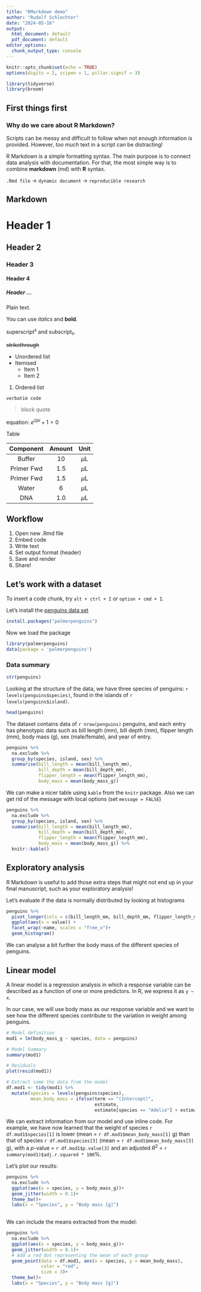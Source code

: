 ```yaml
---
title: "RMarkdown demo"
author: "Rudolf Schlechter"
date: "2024-05-16"
output:
  html_document: default
  pdf_document: default
editor_options:
  chunk_output_type: console
---
```


```r
knitr::opts_chunk$set(echo = TRUE)
options(digits = 2, scipen = 1, pillar.signif = 3)

library(tidyverse)
library(broom)

```

##    First things first
###   Why do we care about R Markdown?

Scripts can be messy and difficult to follow when not enough information is provided. However, *too much* text in a script can be distracting!

R Markdown is a simple formatting syntax. The main purpose is to connect data analysis with documentation. For that, the most simple way is to combine **markdown** (md) with **R** syntax.

`.Rmd file` -> `dynamic document` -> `reproducible research` 

## Markdown

#     Header 1
##    Header 2
###   Header 3
####  Header 4
##### Header ...

Plain text.

You can use *italics* and **bold**.

superscript^s^ and subscript~s~.

~~strikethrough~~

- Unordered list
- Itemised
  - Item 1
  - Item 2

1. Ordered list

`verbatim code`

> block quote

equation: $e^{i/pi} + 1 = 0$

Table

| Component | Amount | Unit |
|:---------:|:------:|:----:|
| Buffer | 10 | $\mu$L |
| Primer Fwd | 1.5 | $\mu$L |
| Primer Fwd | 1.5 | $\mu$L |
| Water | 6 | $\mu$L |
| DNA | 1.0 | $\mu$L |

## Workflow
1. Open new .Rmd file
2. Embed code
3. Write text
4. Set output format (header)
5. Save and render
6. Share!

## Let's work with a dataset

To insert a code chunk, try `alt + ctrl + I` or `option + cmd + I`.

Let's install the [penguins data set](https://allisonhorst.github.io/palmerpenguins/)
```r
install.packages("palmerpenguins")
```

Now we load the package
```r
library(palmerpenguins)
data(package = 'palmerpenguins')
```

### Data summary
```r
str(penguins)
```

Looking at the structure of the data, we have three species of penguins: `r levels(penguins$species)`, found in the islands of `r levels(penguins$island)`.

```r
head(penguins)
```

The dataset contains data of `r nrow(penguins)` penguins, and each entry has phenotypic data such as  bill length (mm), bill depth (mm), flipper length (mm), body mass (g), sex (male/female), and year of entry.

```r
penguins %>% 
  na.exclude %>% 
  group_by(species, island, sex) %>% 
  summarise(bill_length = mean(bill_length_mm),
            bill_depth = mean(bill_depth_mm),
            flipper_length = mean(flipper_length_mm),
            body_mass = mean(body_mass_g))
```

We can make a nicer table using `kable` from the `knitr` package. Also we can get rid of the message with local options (set `message = FALSE`)

```r
penguins %>% 
  na.exclude %>% 
  group_by(species, island, sex) %>% 
  summarise(bill_length = mean(bill_length_mm),
            bill_depth = mean(bill_depth_mm),
            flipper_length = mean(flipper_length_mm),
            body_mass = mean(body_mass_g)) %>% 
  knitr::kable()
```

## Exploratory analysis

R Markdown is useful to add those extra steps that might not end up in your final manuscript, such as your exploratory analysis!

Let's evaluate if the data is normally distributed by looking at histograms

```r
penguins %>% 
  pivot_longer(cols = c(bill_length_mm, bill_depth_mm, flipper_length_mm, body_mass_g)) %>% 
  ggplot(aes(x = value)) +
  facet_wrap(~name, scales = "free_x")+
  geom_histogram()
```

We can analyse a bit further the body mass of the different species of penguins.

##    Linear model

A linear model is a regression analysis in which a response variable can be described as a function of one or more predictors. In R, we express it as `y ~ x`.

In our case, we will use body mass as our response variable and we want to see how the different species contribute to the variation in weight among penguins.

```r
# Model definition
mod1 = lm(body_mass_g ~ species, data = penguins)

# Model Summary
summary(mod1)

# Residuals
plot(resid(mod1))

# Extract some the data from the model
df.mod1 <- tidy(mod1) %>% 
  mutate(species = levels(penguins$species),
         mean_body_mass = ifelse(term == "(Intercept)", 
                                 estimate, 
                                 estimate[species == "Adelie"] + estimate))

```

We can extract information from our model and use inline code. For example, we have now learned that the weight of species `r df.mod1$species[1]` is lower (mean = `r df.mod1$mean_body_mass[1]` g) than that of species `r df.mod1$species[3]` (mean = `r df.mod1$mean_body_mass[3]` g), with a *p*-value = `r df.mod1$p.value[3]` and an adjusted *R*^2^ = `r summary(mod1)$adj.r.squared * 100`%.

Let's plot our results:

```r
penguins %>% 
  na.exclude %>% 
  ggplot(aes(x = species, y = body_mass_g))+
  geom_jitter(width = 0.1)+
  theme_bw()+
  labs(x = "Species", y = "Body mass [g]")
  
```

We can include the means extracted from the model:

```r
penguins %>% 
  na.exclude %>% 
  ggplot(aes(x = species, y = body_mass_g))+
  geom_jitter(width = 0.1)+
  # Add a red dot representing the mean of each group
  geom_point(data = df.mod1, aes(x = species, y = mean_body_mass),
             color = "red",
             size = 3)+
  theme_bw()+
  labs(x = "Species", y = "Body mass [g]")
```


